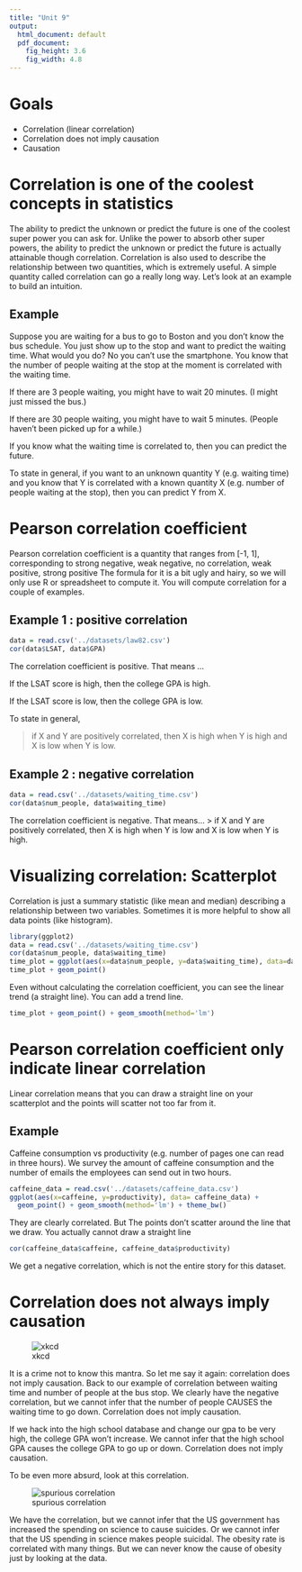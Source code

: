 ```yaml
---
title: "Unit 9"
output:
  html_document: default
  pdf_document:
    fig_height: 3.6
    fig_width: 4.8
---
```


# Goals

* Correlation (linear correlation)
* Correlation does not imply causation
* Causation

# Correlation is one of the coolest concepts in statistics

The ability to predict the unknown or predict the future is one of the coolest super power you can ask for. Unlike the power to absorb other super powers, the ability to predict the unknown or predict the future is actually attainable though correlation.
Correlation is also used to describe the relationship between two quantities, which is extremely useful. 
A simple quantity called correlation can go a really long way. Let’s look at an example to build an intuition.

## Example

Suppose you are waiting for a bus to go to Boston and you don’t know the bus schedule. You just show up to the stop and want to predict the waiting time. What would you do? No you can’t use the smartphone.
You know that the number of people waiting at the stop at the moment is correlated with the waiting time. 

If there are 3 people waiting, you might have to wait 20 minutes. (I might just missed the bus.)

If there are 30 people waiting, you might have to wait 5 minutes. (People haven’t been picked up for a while.)

If you know what the waiting time is correlated to, then you can predict the future. 

To state in general, if you want to an unknown quantity Y (e.g. waiting time) and you know that Y is correlated with a known quantity X (e.g. number of people waiting at the stop), then you can predict Y from X.

# Pearson correlation coefficient

Pearson correlation coefficient is a quantity that ranges from [-1, 1], corresponding to
strong negative, weak negative, no correlation, weak positive, strong positive
The formula for it is a bit ugly and hairy, so we will only use R or spreadsheet to compute it. You will compute correlation for a couple of examples.

## Example 1 : positive correlation
```r
data = read.csv('../datasets/law82.csv')
cor(data$LSAT, data$GPA)
```

The correlation coefficient is positive. That means ...

If the LSAT score is high, then the college GPA is high.

If the LSAT score is low, then the college GPA is low. 

To state in general, 

> if X and Y are positively correlated, then X is high when Y is high 
> and X is low when Y is low.

## Example 2 : negative correlation

``` r
data = read.csv('../datasets/waiting_time.csv')
cor(data$num_people, data$waiting_time)
``` 

The correlation coefficient is negative. That means…
> if X and Y are positively correlated, 
then X is high when Y is low 
and X is low when Y is high.

# Visualizing correlation: Scatterplot
Correlation is just a summary statistic (like mean and median) describing a relationship between two variables. Sometimes it is more helpful to show all data points (like histogram).

``` r
library(ggplot2)
data = read.csv('../datasets/waiting_time.csv')
cor(data$num_people, data$waiting_time)
time_plot = ggplot(aes(x=data$num_people, y=data$waiting_time), data=data) + theme_bw()
time_plot + geom_point()
``` 

Even without calculating the correlation coefficient, you can see the linear trend (a straight line). You can add a trend line. 

```r
time_plot + geom_point() + geom_smooth(method='lm')
```

\pagebreak

# Pearson correlation coefficient only indicate linear correlation

Linear correlation means that you can draw a straight line on your scatterplot and the points will scatter not too far from it. 

## Example

Caffeine consumption vs productivity (e.g. number of pages one can read in three hours). We survey the amount of caffeine consumption and the number of emails the employees can send out in two hours.

```r
caffeine_data = read.csv('../datasets/caffeine_data.csv')
ggplot(aes(x=caffeine, y=productivity), data= caffeine_data) + 
  geom_point() + geom_smooth(method='lm') + theme_bw()
```

They are clearly correlated. But The points don’t scatter around the line that we draw. You actually cannot draw a straight line

```r
cor(caffeine_data$caffeine, caffeine_data$productivity)
```

We get a negative correlation, which is not the entire story for this dataset. 

\pagebreak

# Correlation does not always imply causation

![xkcd](http://imgs.xkcd.com/comics/correlation.png)

It is a crime not to know this mantra. So let me say it again: correlation does not imply causation. 
Back to our example of correlation between waiting time and number of people at the bus stop. We clearly have the negative correlation, but we cannot infer that the number of people CAUSES the waiting time to go down. Correlation does not imply causation.

If we hack into the high school database and change our gpa to be very high, the college GPA won’t increase. We cannot infer that the high school GPA causes the college GPA to go up or down. Correlation does not imply causation.

To be even more absurd, look at this correlation. 

![spurious correlation](http://www.tylervigen.com/correlation_project/correlation_images/us-spending-on-science-space-and-technology_suicides-by-hanging-strangulation-and-suffocation.png)

We have the correlation, but we cannot infer that the US government has increased the spending on science to cause suicides. Or we cannot infer that the US spending in science makes people suicidal. 
The obesity rate is correlated with many things. But we can never know the cause of obesity just by looking at the data. 
